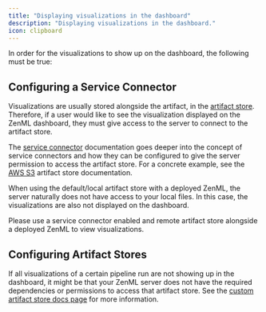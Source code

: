 ```yaml
---
title: "Displaying visualizations in the dashboard"
description: "Displaying visualizations in the dashboard."
icon: clipboard
---
```


In order for the visualizations to show up on the dashboard, the following must be true:

## Configuring a Service Connector

Visualizations are usually stored alongside the artifact, in the [artifact store](/v/0.67.0/versions/0.66.0/stack-components/artifact-stores). Therefore, if a user would like to see the visualization displayed on the ZenML dashboard, they must give access to the server to connect to the artifact store.

The [service connector](/v/0.67.0/versions/0.66.0/how-to/auth-management) documentation goes deeper into the concept of service connectors and how they can be configured to give the server permission to access the artifact store. For a concrete example, see the [AWS S3](/v/0.67.0/versions/0.66.0/stack-components/artifact-stores/s3) artifact store documentation.

<Info>
When using the default/local artifact store with a deployed ZenML, the server naturally does not have access to your local files. In this case, the visualizations are also not displayed on the dashboard.

Please use a service connector enabled and remote artifact store alongside a deployed ZenML to view visualizations.
</Info>

## Configuring Artifact Stores

If all visualizations of a certain pipeline run are not showing up in the dashboard, it might be that your ZenML server does not have the required dependencies or permissions to access that artifact store. See the [custom artifact store docs page](/v/0.67.0/versions/0.66.0/stack-components/artifact-stores/custom#enabling-artifact-visualizations-with-custom-artifact-stores) for more information.
